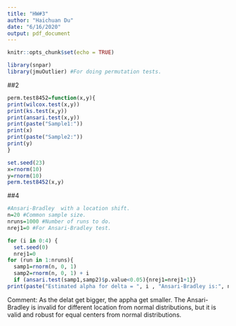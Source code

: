 ```yaml
---
title: "HW#3"
author: "Haichuan Du"
date: "6/16/2020"
output: pdf_document
---
```


```r
knitr::opts_chunk$set(echo = TRUE)
```

```r
library(snpar)
library(jmuOutlier) #For doing permutation tests.
```
##2
```r
perm.test8452=function(x,y){
print(wilcox.test(x,y))
print(ks.test(x,y))
print(ansari.test(x,y))
print(paste("Sample1:"))
print(x)
print(paste("Sample2:"))
print(y)
}
```
 
```r
set.seed(23)
x=rnorm(10)
y=rnorm(10)
perm.test8452(x,y)
```

##4
```r
#Ansari-Bradley  with a location shift.
n=20 #Common sample size.
nruns=1000 #Number of runs to do.
nrej1=0 #For Ansari-Bradley test.

for (i in 0:4) {
  set.seed(0)
  nrej1=0
for (run in 1:nruns){
  samp1=rnorm(n, 0, 1)
  samp2=rnorm(n, 0, 1) + i
  if (ansari.test(samp1,samp2)$p.value<0.05){nrej1=nrej1+1}}
print(paste("Estimated alpha for delta = ", i , "Ansari-Bradley is:", nrej1/nruns))}
```
Comment: As the delat get bigger, the appha get smaller. The Ansari-Bradley is invalid for different location from normal distributions, but it is valid and robust for equal centers from normal distributions.










